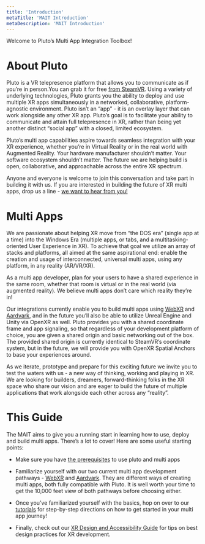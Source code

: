 ```yaml
---
title: 'Introduction'
metaTitle: 'MAIT Introduction'
metaDescription: 'MAIT Introduction'
---
```


Welcome to Pluto’s Multi App Integration Toolbox!

# About Pluto

Pluto is a VR telepresence platform that allows you to communicate as if you’re in person.You can grab it for free [from SteamVR](https://store.steampowered.com/app/389980/Pluto/).
Using a variety of underlying technologies, Pluto grants you the ability to deploy and use multiple XR apps simultaneously in a networked, collaborative, platform-agnostic environment.
Pluto isn’t an “app” - it is an overlay layer that can work alongside any other XR app.
Pluto’s goal is to facilitate your ability to communicate and attain full telepresence in XR, rather than being yet another distinct “social app” with a closed, limited ecosystem.

Pluto’s multi app capabilities aspire towards seamless integration with your XR experience, whether you’re in Virtual Reality or in the real world with Augmented Reality.
Your hardware manufacturer shouldn’t matter. Your software ecosystem shouldn’t matter.
The future we are helping build is open, collaborative, and approachable across the entire XR spectrum.

Anyone and everyone is welcome to join this conversation and take part in building it with us.
If you are interested in building the future of XR multi apps, drop us a line - [we want to hear from you!](mailto:support@plutovr.com)

# Multi Apps

We are passionate about helping XR move from “the DOS era” (single app at a time) into the Windows Era (multiple apps, or tabs, and a multitasking-oriented User Experience in XR).
To achieve that goal we utilize an array of stacks and platforms, all aimed at the same aspirational end: enable the creation and usage of interconnected, universal multi apps, using any platform, in any reality (AR/VR/XR).

As a multi app developer, plan for your users to have a shared experience in the same room, whether that room is virtual or in the real world (via augmented reality).
We believe multi apps don’t care which reality they’re in!

Our integrations currently enable you to build multi apps using [WebXR](./platforms/tb_webxr) and [Aardvark](./platforms/tb_aardvark), and in the future you’ll also be able to utilize Unreal Engine and Unity via OpenXR as well. Pluto provides you with a shared coordinate frame and app signaling, so that regardless of your development platform of choice, you are given a shared origin and basic networking out of the box. The provided shared origin is currently identical to SteamVR’s coordinate system, but in the future, we will provide you with OpenXR Spatial Anchors to base your experiences around.

As we iterate, prototype and prepare for this exciting future we invite you to test the waters with us - a new way of thinking, working and playing in XR.
We are looking for builders, dreamers, forward-thinking folks in the XR space who share our vision and are eager to build the future of multiple applications that work alongside each other across any “reality”.

# This Guide

The MAIT aims to give you a running start in learning how to use, deploy and build multi apps. There’s a lot to cover! Here are some useful starting points:

- Make sure you have [the prerequisites](getting_started) to use pluto and multi apps

- Familiarize yourself with our two current multi app development pathways - [WebXR](./platforms/tb_webxr) and [Aardvark](./platforms/tb_aardvark). They are different ways of creating multi apps, both fully compatible with Pluto. It is well worth your time to get the 10,000 feet view of both pathways before choosing either.

- Once you’ve familiarized yourself with the basics, hop on over to our [tutorials](./beginner_tutorials) for step-by-step directions on how to get started in your multi app journey!

- Finally, check out our [XR Design and Accessibility Guide](./xr_design_and_accessibility) for tips on best design practices for XR development.